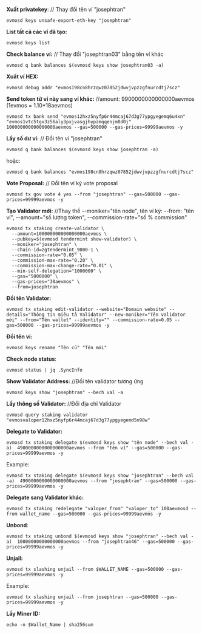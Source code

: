 **Xuất privatekey**: // Thay đổi tên ví "josephtran"
```
evmosd keys unsafe-export-eth-key "josephtran"
```
**List tất cả các ví đã tạo:**
```
evmosd keys list
```

**Check balance ví:** // Thay đổi "josephtran03" bằng tên ví khác
```
evmosd q bank balances $(evmosd keys show josephtran03 -a)
```

**Xuất ví HEX:**
```
evmosd debug addr "evmos198cn8hrzqwz07852jdwvjvpzzgfnurcdtj7scz"  
```

**Send token từ ví này sang ví khác:** //amount: 9900000000000000aevmos (1evmos = 1.10*18aevmos)
```
evmosd tx bank send "evmos12hxz5nyfp6r44mcaj67d3g77ypgyegemq6u4xn" "evmos1vtc5tgx3z56aly3pxjvasgjhypzmqqenjm8d0j" 100000000000000000aevmos --gas=500000 --gas-prices=99999aevmos -y
```
**Lấy số dư ví:** // Đổi tên ví "josephtran"
```
evmosd q bank balances $(evmosd keys show josephtran -a)
```
hoặc:
```
evmosd q bank balances "evmos198cn8hrzqwz07852jdwvjvpzzgfnurcdtj7scz" 
```

**Vote Proposal:** // Đổi tên ví ký vote proposal
```
evmosd tx gov vote 4 yes --from "josephtran" --gas=500000 --gas-prices=99999aevmos -y 
```

**Tạo Validator mới:** //Thay thế --moniker="tên node", tên ví ký: --from: "tên ví", --amount="số lượng token", --commission-rate="số % commission"
```
evmosd tx staking create-validator \
  --amount=100000000000000000aevmos \
  --pubkey=$(evmosd tendermint show-validator) \
  --moniker="josephtran" \
  --chain-id=zgtendermint_9000-1 \
  --commission-rate="0.05" \
  --commission-max-rate="0.20" \
  --commission-max-change-rate="0.01" \
  --min-self-delegation="1000000" \
  --gas="5000000" \
  --gas-prices="30aevmos" \
  --from=josephtran
```

**Đổi tên Validator:**
```
evmosd tx staking edit-validator --website="Domain website" --details="Thông tin miêu tả Validator" --new-moniker="Tên validator mới" --from="Tên wallet" --identity="" --commission-rate=0.05 --gas=500000 --gas-prices=99999aevmos -y
```

**Đổi tên ví:**
```
evmosd keys rename "Tên cũ" "Tên mới"
```

**Check node status**:
```
evmosd status | jq .SyncInfo 
```

**Show Validator Address:** //Đổi tên validator tương ứng
```
evmosd keys show "josephtran" --bech val -a
```

**Lấy thông số Validator:** //Đổi địa chỉ Validator
```
evmosd query staking validator "evmosvaloper12hxz5nyfp6r44mcaj67d3g77ypgyegemd5n98w"
```



**Delegate to Validator:** 

```
evmosd tx staking delegate $(evmosd keys show "tên node" --bech val -a)  4900000000000000000aevmos --from "tên ví" --gas=500000 --gas-prices=99999aevmos -y
```
Example:
```
evmosd tx staking delegate $(evmosd keys show "josephtran" --bech val -a)  4900000000000000000aevmos --from "josephtran" --gas=500000 --gas-prices=99999aevmos -y
```

**Delegate sang Validator khác:** 
```
evmosd tx staking redelegate "valoper_from" "valoper_to" 100aevmosd --from wallet_name --gas=500000 --gas-prices=99999aevmos -y
```

**Unbond**:
```
evmosd tx staking unbond $(evmosd keys show "josephtran" --bech val -a)  10000000000000000aevmos --from "josephtran46" --gas=500000 --gas-prices=99999aevmos -y
```

**Unjail:**
```
evmosd tx slashing unjail --from $WALLET_NAME --gas=500000 --gas-prices=99999aevmos -y
```
Example:
```
evmosd tx slashing unjail --from josephtran --gas=500000 --gas-prices=99999aevmos -y
```

**Lấy Miner ID:**
```
echo -n $Wallet_Name | sha256sum
```
